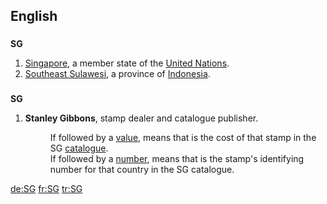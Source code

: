 {{see|sg|Sg|.sg}}
==English==
==={{abbreviation}}===
'''SG'''
#[[Singapore]], a member state of the [[United Nations]].
#[[Southeast Sulawesi]], a province of [[Indonesia]].
==={{initialism}}===
'''SG'''

# {{philately}} '''Stanley Gibbons''', stamp dealer and catalogue publisher.
#:If followed by a [[value]], means that is the cost of that stamp in the SG [[catalogue]].
#:If followed by a [[number]], means that is the stamp's identifying number for that country in the SG catalogue.

[[de:SG]]
[[fr:SG]]
[[tr:SG]]